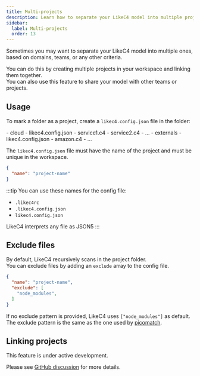```yaml
---
title: Multi-projects
description: Learn how to separate your LikeC4 model into multiple projects
sidebar: 
  label: Multi-projects
  order: 13
---
```



Sometimes you may want to separate your LikeC4 model into multiple ones, based on domains, teams, or any other criteria.

You can do this by creating multiple projects in your workspace and linking them together.  
You can also use this feature to share your model with other teams or projects.

## Usage

To mark a folder as a project, create a `likec4.config.json` file in the folder:

<FileTree>
- cloud
  - likec4.config.json
  - service1.c4
  - service2.c4
  - ...
- externals
  - likec4.config.json
  - amazon.c4
  - ...
</FileTree>

The `likec4.config.json` file must have the name of the project and must be unique in the workspace.


```json
{
  "name": "project-name"
}
```

:::tip
You can use these names for the config file:
- `.likec4rc`
- `.likec4.config.json`
- `likec4.config.json`

LikeC4 interprets any file as JSON5
:::

## Exclude files

By default, LikeC4 recursively scans in the project folder.  
You can exclude files by adding an `exclude` array to the config file.

```json
{
  "name": "project-name",
  "exclude": [
    "node_modules",
  ]
}
```

If no exclude pattern is provided, LikeC4 uses `["node_modules"]` as default.  
The exclude pattern is the same as the one used by [picomatch](https://github.com/micromatch/picomatch).  


## Linking projects

<Card title="Active development" icon="warning">
  This feature is under active development.

  Please see <a href="https://github.com/likec4/likec4/discussions/1674" target='_blank'>GitHub discussion</a> for more details.
</Card>
